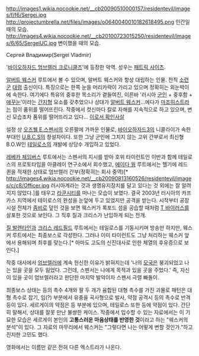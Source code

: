 http://images1.wikia.nocookie.net/__cb20090510000157/residentevil/images/f/f6/Sergei.jpg
http://projectumbrella.net/files/images/o0640040010182618495.png
인간일 때의 모습.
http://images4.wikia.nocookie.net/__cb20100723015250/residentevil/images/6/65/SergeiUC.jpg
변이했을 때의 모습.

Сергей Владимир(Sergei Vladmir)

'[[바이오하자드 엄브렐러 크로니클즈]]'에 등장한 악역. 성우는 [[패트릭 사이츠]].

[[알버트 웨스커]] 루트에서 볼 수 있으며, 알버트 웨스커와 항상 대립하는 인물. 전직 [[소련군]] [[대령]] 출신이다. 특징으로는 한쪽 눈을 머리카락이 가리고 있으며 정확히는 외눈박이에 속한다. 여기에다 특유의 중후한 목소리가 곁들여진, 이른바 '러시아 [[군인]] + 중후함 + [[애꾸눈]]'이라는 [[간지]]형 요소를 갖추었으나 상대가 [[알버트 웨스커]]…에다가 [[마조히스트]]라는 점이 품위를 떨어뜨린다. 작중에서 컷신마다 칼로 자해를 지속적으로 하고 있으며, 변신 모습조차 품위를 떨어뜨리고 있다... [http://blog.naver.com/answkdyd123?Redirect=Log&logNo=100044890491 이로서 확인사살]

설정 상 [[오즈웰 E.스펜서]]의 오른팔에 가까운 인물로, [[바이오하자드3]]의 니콜라이가 속한 부대인 [[U.B.C.S]]의 창설자이다. 또한 그냥 군인에 그치지 않는 고위 간부로서 최신형 B.O.W인 [[탈로스|테일로스]]의 개발에 상당수 개입하고 있었다.

[[레베카 체임버스]] 루트에서는 스펜서의 지시를 받아 호위 타이런트인 이반과 함께 테일로스의 프로토타입을 아클레이 연구소에서 회수했고, [[에이다 웡]] 루트에서는 헬기에 레드 퀸을 적재한 상태로 엄브렐러 간부(정확히는 회사 중역)[* http://images4.wikia.nocookie.net/__cb20090813160526/residentevil/images/c/c8/Officer.jpg 러시아계라는 것과 생명유지장치를 달고 있다는 것 외에는 잘 알려지지 않았다.]를 태우고 [[라쿤시티]]를 떠나는 모습이 보였다. 결국 2003년 러시아의 카프카스 지역에서 테이로스의 완성을 눈앞에 두고 있었지만 공격을 받는다. 시작부터 공장시설 전체가 [[좀비]]로 덮인 것을 보면 웨스커가 록포드 섬을 공습할 때처럼 [[T 바이러스]]를 살포한 것으로 보인다. 그 직후 질과 크리스가 난입하게 되는 전개.

[[질 발렌타인]]과 [[크리스 레드필드]] 루트에서는 테일로스를 기동시키며 방송만 하지만, 웨스커 루트에서는 최종보스로 각성한다. 그러나 이미 타이런트도 그냥 처리하는 웨스커 앞에서 용해되며 최후를 맞는다.[* 아마도 고도의 신진대사로 인한 체열의 후유증으로 보인다.]

작중 대사에서 [[엄브렐러]]에 계속 헌신한 이유가 밝혀지는데 '나의 [[소련|모국]]은 붕괴되었고 나는 있을 곳을 모두 잃었다. 그런데, 스펜서는 나에게 목적과 있을 곳을 주었다.' 즉, 자신이 있을 곳이 엄브렐러라고 판단한 마지막 발악이자 스펜서 극렬 빠돌이.

최종보스 상태는 등의 촉수 4개와 팔 두 개가 융합된 대형 촉수를 가진 괴물로 패턴은 대형 촉수로 잡기, 입(?) 부분에서 유충을 곡사형으로 발사, 약점 공격시 등의 촉수로 반격 등이 있다. 세르게이의 약점은 등 부분에 있으며, 테일로스 또한 등에 약점이 있다. 간단히 말해서, 상대를 잘못 만난 불쌍한 케이스. 작중에서 입수할 수 있는 자료에서는 이 기묘한 모습은 세르게이 본인의 '''고통스러운 마음상태를 반영한 것'''이라고 하는 "웨스커의 분석"이 있다. 그 자료의 마무리에서 웨스커는 "그렇다면 나는 어떻게 변할 것인가."하고 진지한 고민도 했다.

영화에서는 이름만 같은 전혀 다른 엑스트라가 나온다.
